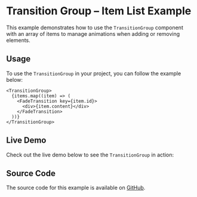 
<Meta title="Examples/Transition Group/Item List" />

# Transition Group – Item List Example

This example demonstrates how to use the `TransitionGroup` component with an array of items to manage animations when adding or removing elements.

## Usage

To use the `TransitionGroup` in your project, you can follow the example below:

```tsx
<TransitionGroup>
  {items.map((item) => (
    <FadeTransition key={item.id}>
      <div>{item.content}</div>
    </FadeTransition>
  ))}
</TransitionGroup>
```

## Live Demo

Check out the live demo below to see the `TransitionGroup` in action:

<Canvas of={Stories.Default} />

## Source Code

The source code for this example is available on [GitHub](https://github.com/fakundo/preact-transitioning/blob/main/stories/examples/ItemList.stories.tsx).
